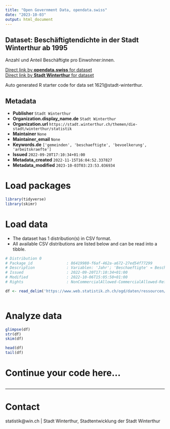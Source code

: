 ```yaml
---
title: "Open Government Data, opendata.swiss"
date: "2023-10-03"
output: html_document
---
```


## Dataset: Beschäftigtendichte in der Stadt Winterthur ab 1995

Anzahl und Anteil Beschäftigte pro Einwohner:innen.

[Direct link by **opendata.swiss** for dataset](https://opendata.swiss/de/dataset/beschaftigtendichte-in-der-stadt-winterthur-ab-1995)<br>
[Direct link by **Stadt Winterthur** for dataset](https://stadt.winterthur.ch/themen/die-stadt/winterthur/statistik/wirtschaft)

Auto generated R starter code for data set 1621@stadt-winterthur.

## Metadata

- **Publisher** `Stadt Winterthur`
- **Organization.display_name.de** `Stadt Winterthur`
- **Organization.url** `https://stadt.winterthur.ch/themen/die-stadt/winterthur/statistik`
- **Maintainer** `None`
- **Maintainer_email** `None`
- **Keywords.de** `['gemeinden', 'beschaeftigte', 'bevoelkerung', 'arbeitskraefte']`
- **Issued** `2022-09-20T17:10:34+01:00`
- **Metadata_created** `2022-11-15T16:04:52.337827`
- **Metadata_modified** `2023-10-03T03:23:53.036934`


# Load packages

```r

library(tidyverse)
library(skimr)

```

# Load data

-   The dataset has 1 distribution(s) in CSV format.
-   All available CSV distributions are listed below and can be read into a tibble.

```r

# Distribution 0
# Package_id               : 86419980-f6af-462a-a672-27ed54f77299
# Description              : Variablen: 'Jahr'; 'Beschaeftigte' = Beschäftigte in der Stadt Winterthur; 'Einwohner' = Einwohner_innen in der Stadt Winterthur; 'Beschaeftigtendichte' = Anzahl Beschäftigte geteilt durch Anzahl Einwohner_innen.
# Issued                   : 2022-09-20T17:10:34+01:00
# Modified                 : 2022-10-06T15:05:50+01:00
# Rights                   : NonCommercialAllowed-CommercialAllowed-ReferenceRequired

df <- read_delim('https://www.web.statistik.zh.ch/ogd/daten/ressourcen/KTZH_00001621_00003063.csv')



```

# Analyze data

```r

glimpse(df)
str(df)
skim(df)

head(df)
tail(df)

```

# Continue your code here...

```r

```

------------------------------------------------------------------------

# Contact

statistik@win.ch | Stadt Winterthur, Stadtentwicklung der Stadt Winterthur
